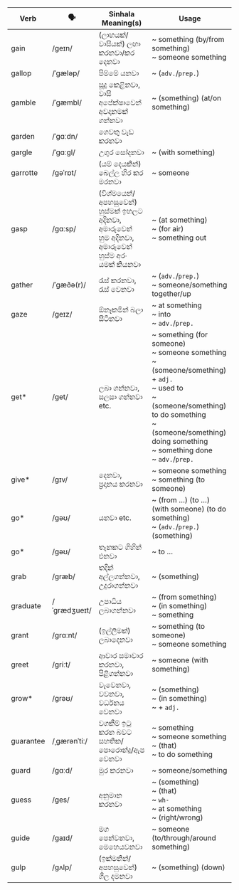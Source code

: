 | Verb      | 🗣️            | Sinhala Meaning(s)                                                  | Usage                                                                                                                |
| --------- | ------------ | ------------------------------------------------------------------- | -------------------------------------------------------------------------------------------------------------------------------- |
| gain      | /ɡeɪn/       | (ලාභයක්/වාසියක්) ලඟා කරනවා/කර දෙනවා                                          | ~ something (by/from something)<br/>~ someone something                                                                                                    |
| gallop    | /ˈɡæləp/     | පිම්මේ යනවා                                                             | ~ (`adv.`/`prep.`)                                                                                                                   |
| gamble    | /ˈɡæmbl/     | සූදු කෙළිනවා,<br/>වාසි අපේක්ෂාවෙන් අවදානමක් ගන්නවා                                   | ~ (something) (at/on something)                                                                                                              |
| garden    | /ˈɡɑːdn/     | ගෙවතු වැඩ කරනවා                                                         |                                                                                                                                  |
| gargle    | /ˈɡɑːɡl/     | උගුර සෝදනවා                                                            | ~ (with something)                                                                                                                     |
| garrotte  | /ɡəˈrɒt/     | (යම් දෙයකින්) බෙල්ල හිර කර මරනවා                                            | ~ someone                                                                                                                             |
| gasp      | /ɡɑːsp/      | (විශ්මයෙන්/අපහසුවෙන්) හුස්මක් ඉහලට අදිනවා,<br/>අමාරුවෙන් හුම අදිනවා,<br/>අමාරුවෙන් හුස්ම අරං යමක් කියනවා | ~ (at something)<br/>~ (for air)<br/>~ something out                                                                                         |
| gather    | /ˈɡæðə(r)/   | රැස් කරනවා,<br/>රැස් වෙනවා                                                  | ~ (`adv.`/`prep.`)<br/>~ someone/something together/up                                                                                             |
| gaze      | /ɡeɪz/       | ඕනෑකමින් බලා සිටිනවා                                                       | ~ at something<br/>~ into<br/>~ `adv.`/`prep.`                                                                                                |
| get\*     | /ɡet/        | ලබා ගන්නවා,<br/>සලසා ගන්නවා etc.                                           | ~ something (for someone)<br/>~ someone something<br/>~ (someone/something) + `adj.`<br/>~ used to<br/>~ (someone/something) to do something<br/>~ (someone/something) doing something<br/>~ something done<br/>~ `adv.`/`prep.` |
| give\*    | /ɡɪv/        | දෙනවා,<br/>ප්‍රදානය කරනවා                                                     | ~ someone something<br/>~ something (to someone)                                                                                                       |
| go\*      | /gəʊ/        | යනවා etc.                                                            | ~ (from …) (to …) (with someone) (to do something)<br/>~ (`adv.`/`prep.`) (something)                                                                 |
| go\*      | /gəʊ/        | තැනකට ගිහින් එනවා                                                        | ~ to …                                                                                                                           |
| grab      | /ɡræb/       | තදින් අල්ලගන්නවා,<br/>උදුරාගන්නවා                                                | ~ (something)                                                                                                                          |
| graduate  | /ˈɡrædʒueɪt/ | උපාධිය ලබාගන්නවා                                                         | ~ (from something)<br/>~ (in something)<br/>~ something                                                                                               |
| grant     | /ɡrɑːnt/     | (ඉල්ලීමක්) ලබාදෙනවා                                                       | ~ something (to someone)<br/>~ someone something                                                                                                       |
| greet     | /ɡriːt/      | ආචාර සමාචාර කරනවා,<br/>පිළිගන්නවා                                               | ~ someone (with something)                                                                                                                  |
| grow\*    | /ɡrəʊ/       | වැවෙනවා,<br/>වවනවා,<br/>වර්ධනය වෙනවා                                               | ~ (something)<br/>~ (in something)<br/>~ + `adj.`                                                                                                   |
| guarantee | /ˌɡærənˈtiː/ | වගකීම් ඉටු කරන බවට සහතික/පොරොන්දු/ඇප වෙනවා                                    | ~ something<br/>~ someone something<br/>~ (that)<br/>~ to do something                                                                                        |
| guard     | /ɡɑːd/       | මුර කරනවා                                                             | ~ someone/something                                                                                                                         |
| guess     | /ɡes/        | අනුමාන කරනවා                                                           | ~ (something)<br/>~ (that)<br/>~ `wh-`<br/>~ at something<br/>~ (right/wrong)                                                                        |
| guide     | /ɡaɪd/       | මග පෙන්වනවා,<br/>මෙහෙයවනවා                                                    | ~ someone (to/through/around something)                                                                                                     |
| gulp      | /ɡʌlp/       | (ඉක්මනින්/අපහසුවෙන්) ගිල දමනවා                                              | ~ (something) (down)                                                                                                                   |